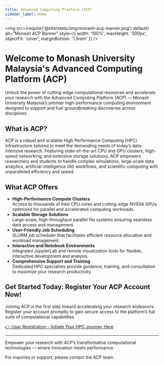 ```yaml
---
title: Advanced Computing Platform (ACP)
sidebar_label: Home
---
```



<img
  src={require('@site/static/img/monash-acp-banner.png').default}
  alt="Monash ACP Banner"
  style={{ width: '100%', maxHeight: '300px', objectFit: 'cover', marginBottom: '1.5rem' }}
/>

<!-- <div style={{ display: 'flex', justifyContent: 'center' }}>
  <img
    src={require('@site/static/img/monash-acp-logo.svg').default}
    alt="Monash ACP Logo"
    style={{ maxWidth: '300px',
      objectFit: 'cover',
      marginBottom: '1.5rem'}}
  />
</div> -->

<div style={{ display: 'flex', justifyContent: 'center' }}>
  <MonashLogo style={{ maxWidth: '300px', marginBottom: '1.5rem' }} />
</div>

# Welcome to Monash University Malaysia's Advanced Computing Platform (ACP)

<p style={{fontSize: '1.1rem', lineHeight: 1.6}}>
Unlock the power of cutting-edge computational resources and accelerate your research with the Advanced Computing Platform (ACP) — Monash University Malaysia’s premier high-performance computing environment designed to support and fuel groundbreaking discoveries across disciplines.
</p>

## What is ACP?

<p style={{fontSize: '1.1rem', lineHeight: 1.6}}>
ACP is a robust and scalable High Performance Computing (HPC) infrastructure tailored to meet the demanding needs of today’s data-intensive research. Featuring state-of-the-art CPU and GPU clusters, high-speed networking, and extensive storage solutions, ACP empowers researchers and students to handle complex simulations, large-scale data analytics, artificial intelligence (AI) workflows, and scientific computing with unparalleled efficiency and speed.
</p>

## What ACP Offers

<ul style={{fontSize: '1.1rem', lineHeight: 1.6}}>
  <li><strong>High-Performance Compute Clusters</strong><br />
  Access to thousands of Intel CPU cores and cutting-edge NVIDIA GPUs optimized for parallel and accelerated computing workloads.</li>

  <li><strong>Scalable Storage Solutions</strong><br />
  Large-scale, high-throughput parallel file systems ensuring seamless data access and management.</li>

  <li><strong>User-Friendly Job Scheduling</strong><br />
  SLURM job scheduler that facilitates efficient resource allocation and workload management.</li>

  <li><strong>Interactive and Notebook Environments</strong><br />
  Integrated JupyterLab and remote visualization tools for flexible, interactive development and analysis.</li>

  <li><strong>Comprehensive Support and Training</strong><br />
  Dedicated HPC specialists provide guidance, training, and consultation to maximize your research productivity.</li>
</ul>

## Get Started Today: Register Your ACP Account Now!

<p style={{fontSize: '1.1rem', lineHeight: 1.6}}>
Joining ACP is the first step toward accelerating your research endeavors. Register your account promptly to gain secure access to the platform’s full suite of computational capabilities.
</p>

<p>
<a href="https://mum.ilab.agilent.com/service_item/new/4628?spt_id=14652" target="_blank" rel="noopener noreferrer" style={{fontSize: '1.15rem', fontWeight: 'bold', color: '#0078d4'}}>
👉 User Registration - Initiate Your HPC Journey Here
</a>
</p>

---

<p style={{fontStyle: 'italic', fontSize: '1rem'}}>
Empower your research with ACP’s transformative computational technologies — where innovation meets performance.
</p>

<p>
For inquiries or support, please contact the ACP team.
</p>
